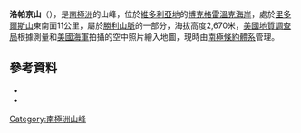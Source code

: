 {{coord|72|51|S|168|4|E|source:GNIS|display=title}}

'''洛帕京山'''（{{lang-en|Mount Lopatin}}），是[[南極洲|南極洲]]的山峰，位於[[維多利亞地|維多利亞地]]的[[博克格雷溫克海岸|博克格雷溫克海岸]]，處於[[里多爾斯山|里多爾斯山]]東南面11公里，屬於[[勝利山脈|勝利山脈]]的一部分，海拔高度2,670米，[[美國地質調查局|美國地質調查局]]根據測量和[[美國海軍|美國海軍]]拍攝的空中照片繪入地圖，現時由[[南極條約體系|南極條約體系]]管理。

==參考資料==
*{{cite gnis | type = antarid | id = 9022| name = Mount Lopatin | accessdate = 2013-07-02}}
*{{usgs-gazetteer|id=9022}}

{{DEFAULTSORT:Mount Lopatin}}
[[Category:南極洲山峰|Category:南極洲山峰]]


{{BorchgrevinkCoast-geo-stub}}